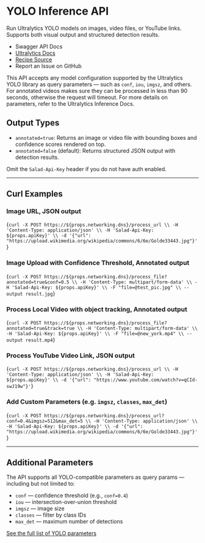 # YOLO Inference API

Run Ultralytics YOLO models on images, video files, or YouTube links. Supports both visual output and structured detection results.

- <Link url={`https://${props.networking.dns}/docs`}>Swagger API Docs</Link>
- [Ultralytics Docs](https://docs.ultralytics.com)
- [Recipe Source](https://github.com/SaladTechnologies/salad-recipes/tree/master/recipes/yolos)
- <Link url={`https://github.com/SaladTechnologies/salad-recipes/issues/new?title=YOLO&body=%3C%21---%20Please%20describe%20the%20issue%20you%20are%20having%20with%20this%20recipe%2C%20and%20include%20as%20much%20detail%20as%20possible%2C%20including%20any%20relevant%20logs.%20--%3E%0AImage%3A%20${props.container.image}`}>Report an Issue on GitHub</Link>


<Callout variation="info">
This API accepts any model configuration supported by the Ultralytics YOLO library as query parameters — such as <code>conf</code>, <code>iou</code>, <code>imgsz</code>, and others. For annotated videos makes sure they can be processed in less than 90 seconds, otherwise the request will timeout. For more details on parameters, refer to the <Link url="https://docs.ultralytics.com/modes/inference/">Ultralytics Inference Docs</Link>.
</Callout>

## Output Types

- <code>annotated=true</code>: Returns an image or video file with bounding boxes and confidence scores rendered on top.
- <code>annotated=false</code> (default): Returns structured JSON output with detection results.

<Callout variation="note">Omit the <code>Salad-Api-Key</code> header if you do not have auth enabled.</Callout>

---

## Curl Examples

### Image URL, JSON output

<CodeBlock language="bash">{`curl -X POST https://${props.networking.dns}/process_url \\
  -H 'Content-Type: application/json' \\
  -H 'Salad-Api-Key: ${props.apiKey}' \\
  -d '{"url": "https://upload.wikimedia.org/wikipedia/commons/6/6e/Golde33443.jpg"}'`}</CodeBlock>

### Image Upload with Confidence Threshold, Annotated output

<CodeBlock language="bash">{`curl -X POST https://${props.networking.dns}/process_file?annotated=true&conf=0.5 \\
  -H 'Content-Type: multipart/form-data' \\
  -H 'Salad-Api-Key: ${props.apiKey}' \\
  -F "file=@test_pic.jpg" \\
  --output result.jpg`}</CodeBlock>

### Process Local Video with object tracking, Annotated output

<CodeBlock language="bash">{`curl -X POST https://${props.networking.dns}/process_file?annotated=true&track=true \\
  -H 'Content-Type: multipart/form-data' \\
  -H 'Salad-Api-Key: ${props.apiKey}' \\
  -F "file=@new_york.mp4" \\
  --output result.mp4`}</CodeBlock>

### Process YouTube Video Link, JSON output

<CodeBlock language="bash">{`curl -X POST https://${props.networking.dns}/process_url \\
  -H 'Content-Type: application/json' \\
  -H 'Salad-Api-Key: ${props.apiKey}' \\
  -d '{"url": "https://www.youtube.com/watch?v=qCId-swJ19w"}'`}</CodeBlock>

### Add Custom Parameters (e.g. `imgsz`, `classes`, `max_det`)

<CodeBlock language="bash">{`curl -X POST https://${props.networking.dns}/process_url?conf=0.4&imgsz=512&max_det=5 \\
  -H 'Content-Type: application/json' \\
  -H 'Salad-Api-Key: ${props.apiKey}' \\
  -d '{"url": "https://upload.wikimedia.org/wikipedia/commons/6/6e/Golde33443.jpg"}'`}</CodeBlock>


---

## Additional Parameters

The API supports all YOLO-compatible parameters as query params — including but not limited to:

- `conf` — confidence threshold (e.g., `conf=0.4`)
- `iou` — intersection-over-union threshold
- `imgsz` — image size
- `classes` — filter by class IDs
- `max_det` — maximum number of detections

[See the full list of YOLO parameters](https://docs.ultralytics.com/modes/predict/#inference-arguments)
